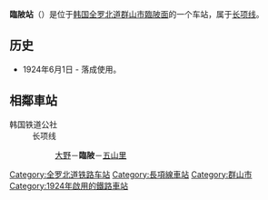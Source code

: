 {{朝鮮半島車站資訊
|公司色 = #0066b3
|文字色 = 
|站名 = 臨陂站<br />{{lang|en|Impi}}
|圖片 = Impistation.jpg 
|pxl = 
|圖片說明 =
|前一站 = [[大野站_(全罗北道)|大野]]
|前一站距離 = 5.2
|後一站距離 = 4.5
|後一站 = [[五山里站|五山里]]
|所屬路線 = [[长项线|长项线]]
|距離 = 146.4
|起點站 = [[天安站|天安]]
|諺文 = 임피역
|朝鮮漢字 = 臨陂驛
|文觀部式 =Impi-yeok 
|馬-賴式 =
|副站名 = 
|車站編號 = 
|停站路線數 = 
|所屬公司 = [[韩国铁道公社|韩国铁道公社]]
|所在地 =[[全罗北道|全罗北道]][[群山市|群山市]][[臨陂面|臨陂面]]
|車站構造 = 地面车站
|月台配置 = 1面1线
|啟用年月日 =1924年6月1日 
|廢站年月日 = 
|上下車人次 = 
|統計年度 = 
|轉車 = 
|備註 = 
|全寬備註 = 
}}

'''臨陂站'''（{{kor|諺=임피역|漢=臨陂驛|羅=Impi yeok|f=y}}）是位于[[韩国|韩国]][[全罗北道|全罗北道]][[群山市|群山市]][[臨陂面|臨陂面]]的一个车站，属于[[长项线|长项线]]。

== 历史 ==
*1924年6月1日 - 落成使用。

== 相鄰車站 ==
;韩国铁道公社
:长项线
::[[大野站_(全羅北道)|大野]]－'''臨陂'''－[[五山里站|五山里]]

{{长项线}}

[[Category:全罗北道铁路车站|Category:全罗北道铁路车站]]
[[Category:長項線車站|Category:長項線車站]]
[[Category:群山市|Category:群山市]]
[[Category:1924年啟用的鐵路車站|Category:1924年啟用的鐵路車站]]